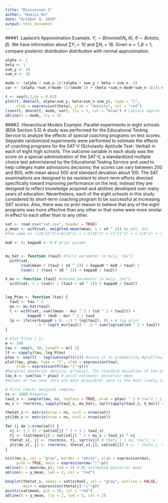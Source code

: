 ```yaml
---
title: "Discussion 5"
author: "Huaiyu Hu"
date: "October 8, 2019"
output: html_document
---
```


####1. Laplace's Approximation
Example. $Y_i \sim Binomial(N_i, \theta)$, $\theta \sim Beta(\alpha, \beta)$. We have information about $\sum Y_i = 10$ and $\sum N_i = 18$. Given $\alpha = 1, \beta =1$, compare posterior distribution distribution with normal approximation. 

```r
alpha <- 1
beta <- 1
sum_y <- 10
sum_n <- 18
```

```r
mode <- (alpha + sum_y-1)/(alpha + sum_y + beta + sum_n -2)
var <- (alpha +sum_n*mode-1)/(mode^2) + (beta +sum_n-mode*sum_n-1)/(1-mode)^2

t <- seq(0,1,by = 0.02)
plot(t, dbeta(t, alpha+sum_y, beta+sum_n-sum_y), type = "l",
     xlab = expression(theta), ylab = "density", col = "red")
lines(t, dnorm(t, mode, var), lty = 2, col = "blue") # Laplace approx
abline(v = mode, lty = 3)
```

####2. Hierarchical Models
Example. Parallel experiments in eight schools (BDA Section 5.5)
A study was performed for the Educational Testing Service to analyze the effects of special coaching programs on test scores. Separate randomized experiments were performed to estimate the effects of coaching programs for the SAT-V (Scholastic Aptitude Test- Verbal) in each of eight high schools. The outcome variable in each study was the score on a special administration of the SAT-V, a standardized multiple choice test administered by the Educational Testing Service and used to help colleges make admissions decisions; the scores can vary between 200 and 800, with mean about 500 and standard deviation about 100. The SAT examinations are designed to be resistant to short-term efforts directed specifically toward improving performance on the test; instead they are designed to reflect knowledge acquired and abilities developed over many years of education. Nevertheless, each of the eight schools in this study considered its short-term coaching program to be successful at increasing SAT scores. Also, there was no prior reason to believe that any of the eight programs was more effective than any other or that some were more similar in effect to each other than to any other.

```r
sat <- read.csv("sat.csv", header = TRUE)
y_mean <- with(sat, weighted.mean(mean, 1 / sd ^ 2)) #y_dot, dot
#The same as ((28/15^2)+(8/10^2) + (-3/16^2) + (7/11^2) + (-1/9^2) + (1/11^2) + (18/10^2) + (12/18^2))/((1/15^2)+(1/10^2) + (1/16^2) + (1/11^2) + (1/9^2) + (1/11^2) + (1/10^2) + (1/18^2))

mu0 <- 0; kappa0 <- 0 # prior params


mu_hat <- function (tau2) #first parameter in mu|y, tau^2
  with(sat,
       (sum(mean / (tau2 + sd ^ 2)) + kappa0 * mu0 / tau2) /
       (sum(1 / (tau2 + sd ^ 2)) + kappa0 / tau2))

V_mu <- function (tau2) #second parameter in mu|y, tau^2
  with(sat, 1 / (sum(1 / (tau2 + sd ^ 2)) + kappa0 / tau2))


log_Ptau <- function (tau) {
  tau2 <- tau ^ 2
  mu <- mu_hat(tau2)
  l <- with(sat, sum((mean - mu) ^ 2 / (sd ^ 2 + tau2))) +
          kappa0 * (mu0 - mu) ^ 2 / tau2
  lp <- ifelse(kappa0 > 0, -.5 * log(tau2), 0) + # log prior
              .5 * log(V_mu(tau2)) - .5 * sum(log(sat$sd ^ 2 + tau2)) - .5 * l
}

# plot P(tau | y)
m <- 100
tau <- seq(0, 30, length = m)[-1]
lt <- sapply(tau, log_Ptau)
ptau <- exp(lt - log(sum(exp(lt)))) #scale it to probability #plot(tau, exp(lt))
plot(tau, ptau, type = "l", xlab = expression(tau),
     ylab = expression(P(tau~"|"~y)))
#Marginal posterior density, p(tau|y), for standard deviation of the population of school effects theta_j in the educational testing example.
tau_m <- sum(tau * ptau) # point estimate: posterior mean
#Values of tau near zero are most plausible; zero is the most likely value, values of tau larger than 10 are less than half as likely as tau = 0
```



```r
# First check: marginal samples
ns <- 1000 #samples
tau2_s <- sample(tau, ns, replace = TRUE, prob = ptau) ^ 2 # tau^2 | y
mu_s <- rnorm(ns, sapply(tau2_s, mu_hat), sqrt(sapply(tau2_s, V_mu))) # mu | tau^2, y

thetat_s <- matrix(nrow = ns, ncol = nrow(sat))
ytilde_s <- matrix(nrow = ns, ncol = nrow(sat))

for (j in 1:nrow(sat)) {
  vj <- 1 / (1 / sat$sd[j] ^ 2 + 1 / tau2_s)
  tj <- (sat$mean[j] / sat$sd[j] ^ 2 + mu_s / tau2_s) * vj
  thetat_s[, j] <- rnorm(ns, tj, sqrt(vj)) # theta_j | mu, tau^2, y
  ytilde_s[, j] <- rnorm(ns, thetat_s[,j], sat$sd[j]) # y~ | theta_j, mu, tau^2, y
}

hist(mu_s, col = "gray", border = "white", xlab = expression(mu),
     prob = TRUE, main = expression(mu~"|"~y))
abline(v = mean(mu_s), lwd = 2) # MC-estimated posterior mean
abline(v = y_mean, lwd = 2, col = "red")

boxplot(thetat_s, names = sat$school, col = "gray", outline = FALSE,
        main = expression(theta[j]~"|"~y))
points(sat$mean, pch = 19, col = "red")
abline(h = y_mean, lty = 2, lwd = 2, col = 2)
```


